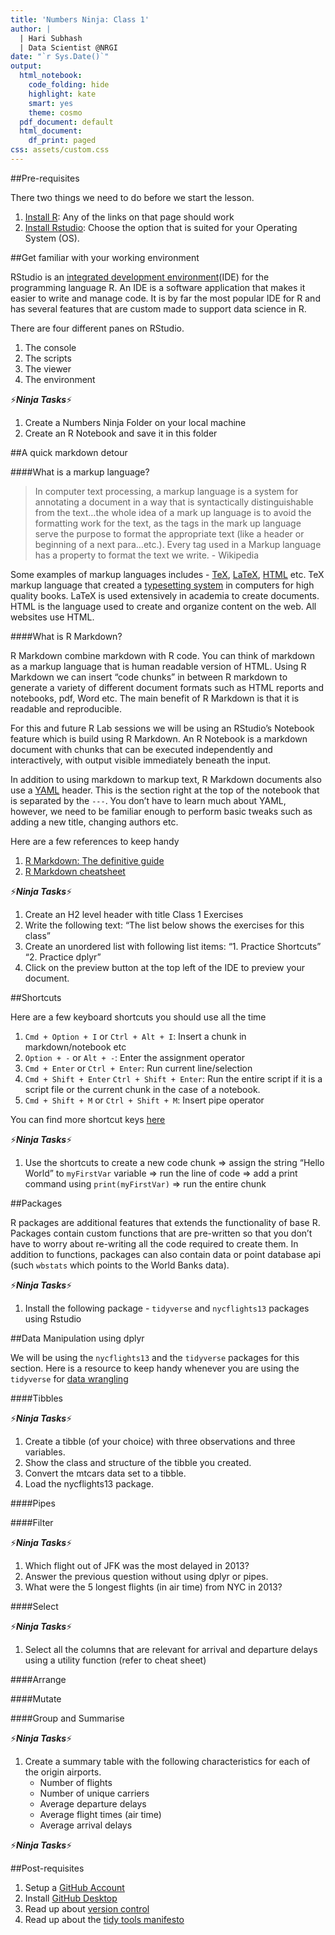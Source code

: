 ```yaml
---
title: 'Numbers Ninja: Class 1'
author: |
  | Hari Subhash
  | Data Scientist @NRGI
date: "`r Sys.Date()`"
output:
  html_notebook:
    code_folding: hide
    highlight: kate
    smart: yes
    theme: cosmo
  pdf_document: default
  html_document:
    df_print: paged
css: assets/custom.css
---
```


##Pre-requisites

There two things we need to do before we start the lesson.

1. [Install R](https://cran.r-project.org/): Any of the links on that page should work
2. [Install Rstudio](https://www.rstudio.com/products/rstudio/download/): Choose the option that is suited for your Operating System (OS).

##Get familiar with your working environment

RStudio is an [integrated development environment](https://en.wikipedia.org/wiki/Integrated_development_environment)(IDE) for the programming language R. An IDE is a software application that makes it easier to write and manage code. It is by far the most popular IDE for R and has several features that are custom made to support data science in R.

There are four different panes on RStudio.

1. The console
2. The scripts
3. The viewer
4. The environment

⚡***Ninja Tasks***⚡

1. Create a Numbers Ninja Folder on your local machine
2. Create an R Notebook and save it in this folder

##A quick markdown detour

####What is a markup language?

>In computer text processing, a markup language is a system for annotating a document in a way that is syntactically distinguishable from the text...the whole idea of a mark up language is to avoid the formatting work for the text, as the tags in the mark up language serve the purpose to format the appropriate text (like a header or beginning of a next para...etc.). Every tag used in a Markup language has a property to format the text we write. - Wikipedia

Some examples of markup languages includes - [TeX](https://en.wikipedia.org/wiki/TeX), [LaTeX](https://en.wikipedia.org/wiki/LaTeX), [HTML](https://en.wikipedia.org/wiki/HTML) etc. TeX markup language that created a [typesetting system](https://en.wikipedia.org/wiki/Typesetting) in computers for high quality books. LaTeX is used extensively in academia to create documents. HTML is the language used to create and organize content on the web. All websites use HTML.

####What is R Markdown?

R Markdown combine markdown with R code. You can think of markdown as a markup language that is human readable version of HTML. Using R Markdown we can insert "code chunks" in between R markdown to generate a variety of different document formats such as HTML reports and notebooks, pdf, Word etc. The main benefit of R Markdown is that it is readable and reproducible. 

For this and future R Lab sessions we will be using an RStudio's Notebook feature which is build using R Markdown. An R Notebook is a markdown document with chunks that can be executed independently and interactively, with output visible immediately beneath the input.

In addition to using markdown to markup text, R Markdown documents also use a [YAML](https://en.wikipedia.org/wiki/YAML) header. This is the section right at the top of the notebook that is separated by the `---`. You don't have to learn much about YAML, however, we need to be familiar enough to perform basic tweaks such as adding a new title, changing authors etc.

Here are a few references to keep handy

1. [R Markdown: The definitive guide](https://bookdown.org/yihui/rmarkdown/)
2. [R Markdown cheatsheet](https://www.rstudio.com/wp-content/uploads/2016/03/rmarkdown-cheatsheet-2.0.pdf)

⚡***Ninja Tasks***⚡

1. Create an H2 level header with title Class 1 Exercises
2. Write the following text: "The list below shows the exercises for this class"
3. Create an unordered list with following list items: "1. Practice Shortcuts" "2. Practice dplyr"
3. Click on the preview button at the top left of the IDE to preview your document.

##Shortcuts

Here are a few keyboard shortcuts you should use all the time

1. `Cmd + Option + I` or `Ctrl + Alt + I`: Insert a chunk in markdown/notebook etc
2. `Option + -` or `Alt + -`: Enter the assignment operator
3. `Cmd + Enter` or `Ctrl + Enter`: Run current line/selection
4. `Cmd + Shift + Enter` `Ctrl + Shift + Enter`: Run the entire script if it is a script file or the current chunk in the case of a notebook.
5. `Cmd + Shift + M` or `Ctrl + Shift + M`: Insert pipe operator

You can find more shortcut keys [here](https://support.rstudio.com/hc/en-us/articles/200711853-Keyboard-Shortcuts)

⚡***Ninja Tasks***⚡

1. Use the shortcuts to create a new code chunk => assign the string "Hello World" to `myFirstVar` variable => run the line of code => add a print command using `print(myFirstVar)` => run the entire chunk

##Packages

R packages are additional features that extends the functionality of base R. Packages contain custom functions that are pre-written so that you don't have to worry about re-writing all the code required to create them. In addition to functions, packages can also contain data or point database api (such `wbstats` which points to the World Banks data).

⚡***Ninja Tasks***⚡

1. Install the following package - `tidyverse` and `nycflights13` packages using Rstudio

##Data Manipulation using dplyr

We will be using the `nycflights13` and the `tidyverse` packages for this section. Here is a resource to keep handy whenever you are using the `tidyverse` for [data wrangling](https://www.rstudio.com/wp-content/uploads/2015/02/data-wrangling-cheatsheet.pdf)

####Tibbles

⚡***Ninja Tasks***⚡

1. Create a tibble (of your choice) with three observations and three variables.
2. Show the class and structure of the tibble you created.
3. Convert the mtcars data set to a tibble.
4. Load the nycflights13 package.

####Pipes



####Filter


⚡***Ninja Tasks***⚡

1. Which flight out of JFK was the most delayed in 2013?
2. Answer the previous question without using dplyr or pipes.
3. What were the 5 longest flights (in air time) from NYC in 2013?

####Select

⚡***Ninja Tasks***⚡

1. Select all the columns that are relevant for arrival and departure delays using a utility function (refer to cheat sheet)


####Arrange

####Mutate

####Group and Summarise


⚡***Ninja Tasks***⚡

1. Create a summary table with the following characteristics for each of the origin airports.
    + Number of flights
    + Number of unique carriers
    + Average departure delays
    + Average flight times (air time)
    + Average arrival delays

⚡***Ninja Tasks***⚡

##Post-requisites

1. Setup a [GitHub Account](https://github.com)
2. Install [GitHub Desktop](https://desktop.github.com/)
3. Read up about [version control](https://www.atlassian.com/git/tutorials/what-is-version-control)
4. Read up about the [tidy tools manifesto](https://cran.r-project.org/web/packages/tidyverse/vignettes/manifesto.html)
